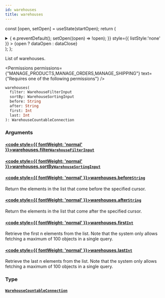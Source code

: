 ```yaml
---
id: warehouses
title: warehouses
---
```






const [open, setOpen] = useState(startOpen);
return (
<details {...(open ? { open: true } : {})} className="details" style={{ border:'none', boxShadow:'none', background:'var(--ifm-background-color)' }}>
<summary
onClick={(e) => {
e.preventDefault();
setOpen((open) => !open);
}}
style={{ listStyle:'none' }} >
{open ? dataOpen : dataClose}
</summary>
{open && children}
</details>
);
};

List of warehouses.


<Permissions permissions={"MANAGE_PRODUCTS,MANAGE_ORDERS,MANAGE_SHIPPING"} text={"Requires one of the following permissions"} />


```graphql
warehouses(
  filter: WarehouseFilterInput
  sortBy: WarehouseSortingInput
  before: String
  after: String
  first: Int
  last: Int
): WarehouseCountableConnection
```

### Arguments

#### [<code style={{ fontWeight: 'normal' }}>warehouses.<b>filter</b></code>](#)<Bullet />[`WarehouseFilterInput`](../../../api-reference/products/inputs/warehouse-filter-input.mdx) <Badge class="badge badge--secondary" text="input"/> <Badge class="badge badge--secondary" text="products"/>

#### [<code style={{ fontWeight: 'normal' }}>warehouses.<b>sortBy</b></code>](#)<Bullet />[`WarehouseSortingInput`](../../../api-reference/products/inputs/warehouse-sorting-input.mdx) <Badge class="badge badge--secondary" text="input"/> <Badge class="badge badge--secondary" text="products"/>

#### [<code style={{ fontWeight: 'normal' }}>warehouses.<b>before</b></code>](#)<Bullet />[`String`](../../../api-reference/miscellaneous/scalars/string.mdx) <Badge class="badge badge--secondary" text="scalar"/> <Badge class="badge badge--secondary" text="miscellaneous"/>

Return the elements in the list that come before the specified cursor.

#### [<code style={{ fontWeight: 'normal' }}>warehouses.<b>after</b></code>](#)<Bullet />[`String`](../../../api-reference/miscellaneous/scalars/string.mdx) <Badge class="badge badge--secondary" text="scalar"/> <Badge class="badge badge--secondary" text="miscellaneous"/>

Return the elements in the list that come after the specified cursor.

#### [<code style={{ fontWeight: 'normal' }}>warehouses.<b>first</b></code>](#)<Bullet />[`Int`](../../../api-reference/miscellaneous/scalars/int.mdx) <Badge class="badge badge--secondary" text="scalar"/> <Badge class="badge badge--secondary" text="miscellaneous"/>

Retrieve the first n elements from the list. Note that the system only allows fetching a maximum of 100 objects in a single query.

#### [<code style={{ fontWeight: 'normal' }}>warehouses.<b>last</b></code>](#)<Bullet />[`Int`](../../../api-reference/miscellaneous/scalars/int.mdx) <Badge class="badge badge--secondary" text="scalar"/> <Badge class="badge badge--secondary" text="miscellaneous"/>

Retrieve the last n elements from the list. Note that the system only allows fetching a maximum of 100 objects in a single query.

### Type

#### [`WarehouseCountableConnection`](../../../api-reference/products/objects/warehouse-countable-connection.mdx) <Badge class="badge badge--secondary" text="object"/> <Badge class="badge badge--secondary" text="products"/>

